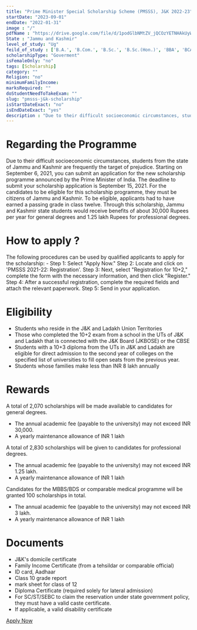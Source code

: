 ```yaml
---
title: "Prime Minister Special Scholarship Scheme (PMSSS), J&K 2022-23"
startDate: "2023-09-01"
endDate: "2022-01-31"
image : "/"
pdfName : "https://drive.google.com/file/d/1podGlbNMtZV_jQCOzYETNHAkUyWe6oGA/preview"
State : "Jammu and Kashmir"
level_of_study: "Ug"
feild_of_study : ['B.A.', 'B.Com.', 'B.Sc.', 'B.Sc.(Hon.)', 'BBA', 'BCA', 'B.E',  'B.TECH',  'B. Pharmacy', 'B. Architecture', 'B.Sc.(Nursing)' , 'M.B.B.S',  'B.D.S.', 'BAMS']
scholarshipType: "Goverment"
isFemaleOnly: "no"
tags: [Scholarship]
category: ""
Religion: "no"
minimumFamilyIncome:
marksRequired: ""
doStudentNeedToTakeExam: ""
slug: "pmsss-j&k-scholarship"   
isStartDateExact: "no"
isEndDateExact: "yes"
description : "Due to their difficult socioeconomic circumstances, students from the state of Jammu and Kashmir are frequently the target of prejudice. Starting on September 6, 2021, you can submit an application for the new scholarship programme announced by the Prime Minister of India."
---   
```


# Regarding the Programme

Due to their difficult socioeconomic circumstances, students from the state of Jammu and Kashmir are frequently the target of prejudice.
Starting on September 6, 2021, you can submit an application for the new scholarship programme announced by the Prime Minister of India.
The deadline to submit your scholarship application is September 15, 2021. For the candidates to be eligible for this scholarship programme,
they must be citizens of Jammu and Kashmir. To be eligible, applicants had to have earned a passing grade in class twelve. Through this scholarship,
Jammu and Kashmir state students would receive benefits of about 30,000 Rupees per year for general degrees and 1.25 lakh Rupees for professional degrees.

# How to apply ?

The following procedures can be used by qualified applicants to apply for the scholarship: -
Step 1: Select "Apply Now."
Step 2: Locate and click on 'PMSSS 2021-22: Registration'.
Step 3: Next, select "Registration for 10+2," complete the form with the necessary information, and then click "Register."
Step 4: After a successful registration, complete the required fields and attach the relevant paperwork.
Step 5: Send in your application.

# Eligibility

- Students who reside in the J&K and Ladakh Union Territories
- Those who completed the 10+2 exam from a school in the UTs of J&K and Ladakh that is connected with the J&K Board (JKBOSE) or the CBSE
- Students with a 10+3 diploma from the UTs in J&K and Ladakh are eligible for direct admission to the second year of colleges on the specified list of universities to fill open seats from the previous year.
- Students whose families make less than INR 8 lakh annually

# Rewards

A total of 2,070 scholarships will be made available to candidates for general degrees.

- The annual academic fee (payable to the university) may not exceed INR 30,000.
- A yearly maintenance allowance of INR 1 lakh

A total of 2,830 scholarships will be given to candidates for professional degrees.

- The annual academic fee (payable to the university) may not exceed INR 1.25 lakh.
- A yearly maintenance allowance of INR 1 lakh

Candidates for the MBBS/BDS or comparable medical programme will be granted 100 scholarships in total.

- The annual academic fee (payable to the university) may not exceed INR 3 lakh.
- A yearly maintenance allowance of INR 1 lakh

# Documents

- J&K's domicile certificate
- Family Income Certificate (from a tehsildar or comparable official)
- ID card, Aadhaar
- Class 10 grade report
- mark sheet for class of 12
- Diploma Certificate (required solely for lateral admission)
- For SC/ST/SEBC to claim the reservation under state government policy, they must have a valid caste certificate.
- If applicable, a valid disability certificate

[Apply Now](https://www.aicte-india.org/bureaus/jk)
